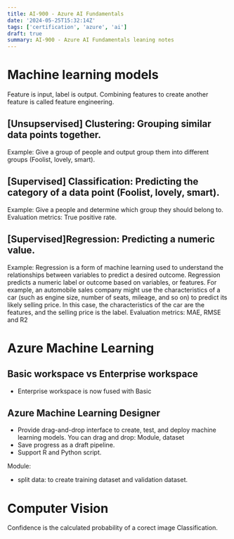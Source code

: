 ```yaml
---
title: AI-900 - Azure AI Fundamentals
date: '2024-05-25T15:32:14Z'
tags: ['certification', 'azure', 'ai']
draft: true
summary: AI-900 - Azure AI Fundamentals leaning notes
---
```


# Machine learning models
Feature is input, label is output.
Combining features to create another feature is called feature engineering.

## [Unsupservised] Clustering: Grouping similar data points together.
Example: Give a group of people and output group them into different groups (Foolist, lovely, smart).

## [Supervised] Classification: Predicting the category of a data point (Foolist, lovely, smart).
Example: Give a people and determine which group they should belong to.
Evaluation metrics: True positive rate.

## [Supervised]Regression: Predicting a numeric value.
Example: Regression is a form of machine learning used to understand the relationships between variables to predict a desired outcome. Regression predicts a numeric label or outcome based on variables, or features. For example, an automobile sales company might use the characteristics of a car (such as engine size, number of seats, mileage, and so on) to predict its likely selling price. In this case, the characteristics of the car are the features, and the selling price is the label.
Evaluation metrics: MAE, RMSE and R2

# Azure Machine Learning
## Basic workspace vs Enterprise workspace
- Enterprise workspace is now fused with Basic

## Azure Machine Learning Designer
- Provide drag-and-drop interface to create, test, and deploy machine learning models.
You can drag and drop: Module, dataset
- Save progress as a draft pipeline.
- Support R and Python script.

Module:
- split data: to create training dataset and validation dataset.

# Computer Vision
Confidence is the  calculated probability of a corect image Classification.